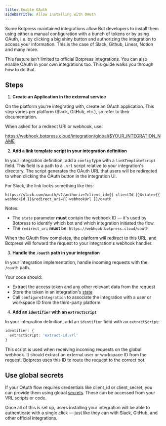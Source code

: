 ```yaml
---
title: Enable OAuth
sidebarTitle: Allow installing with OAuth
---
```


Some Botpress maintained integrations allow Bot developers to install them using either a manual configuration with a bunch of tokens or by using OAuth, i.e. by clicking a big shiny button and authorizing the integration to access your information. This is the case of Slack, Github, Linear, Notion and many more.

This feature isn't limited to official Botpress integrations. You can also enable OAuth in your own integrations too. This guide walks you through how to do that.

## Steps

1. **Create an Application in the external service**

On the platform you're integrating with, create an OAuth application. This step varies per platform (Slack, GitHub, etc.), so refer to their documentation.

When asked for a redirect URI or webhook, use:

  https://webhook.botpress.cloud/integration/global/$YOUR_INTEGRATION_NAME

2. **Add a link template script in your integration definition**

In your integration definition, add a `config` type with a `linkTemplateScript` field. This field is a path to a `.vrl` script relative to your integration's directory. The script generates the OAuth URL that users will be redirected to when clicking the OAuth button in the integration UI.

For Slack, the link looks something like this:

```vrl
https://slack.com/oauth/v2/authorize?client_id={{ clientId }}&state={{ webhookId }}&redirect_uri={{ webhookUrl }}/oauth
```

Notes:
- The `state` parameter **must** contain the webhook ID — it's used by Botpress to identify which bot and which integration initiated the flow.
- The `redirect_uri` **must** be:
  `https://webhook.botpress.cloud/oauth`

When the OAuth flow completes, the platform will redirect to this URL, and Botpress will forward the request to your integration's webhook handler.

3. **Handle the `/oauth` path in your integration**

In your integration implementation, handle incoming requests with the `/oauth` path.

Your code should:

- Extract the access token and any other relevant data from the request
- Store the token in an integration's [state](./concepts#states)
- Call `configureIntegration` to associate the integration with a user or workspace ID from the third-party platform

4. **Add an `identifier` with an `extractScript`**

In your integration definition, add an `identifier` field with an `extractScript`:

```ts
identifier: {
  extractScript: 'extract-id.vrl'
}
```

This script is used when receiving incoming requests on the global webhook. It should extract an external user or workspace ID from the request. Botpress uses this ID to route the request to the correct bot.

## Use global secrets

If your OAuth flow requires credentials like client_id or client_secret, you can provide them using global [secrets](./concepts#secrets). These can be accessed from your VRL scripts or code.

Once all of this is set up, users installing your integration will be able to authenticate with a single click — just like they can with Slack, GitHub, and other official integrations.
